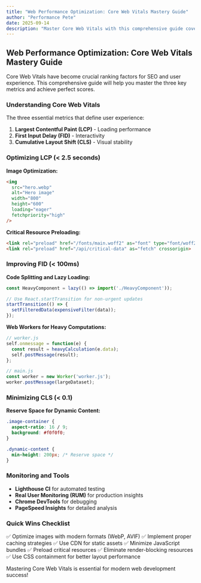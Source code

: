 ```yaml
---
title: "Web Performance Optimization: Core Web Vitals Mastery Guide"
author: "Performance Pete"
date: 2025-09-14
description: "Master Core Web Vitals with this comprehensive guide covering LCP, FID, and CLS optimization techniques, monitoring tools, and quick wins for perfect performance scores and better SEO."
---
```


## Web Performance Optimization: Core Web Vitals Mastery Guide

Core Web Vitals have become crucial ranking factors for SEO and user experience. This comprehensive guide will help you master the three key metrics and achieve perfect scores.

### Understanding Core Web Vitals

The three essential metrics that define user experience:

1. **Largest Contentful Paint (LCP)** - Loading performance
2. **First Input Delay (FID)** - Interactivity
3. **Cumulative Layout Shift (CLS)** - Visual stability

### Optimizing LCP (< 2.5 seconds)

**Image Optimization:**
```html
<img
  src="hero.webp"
  alt="Hero image"
  width="800"
  height="600"
  loading="eager"
  fetchpriority="high"
/>
```

**Critical Resource Preloading:**
```html
<link rel="preload" href="/fonts/main.woff2" as="font" type="font/woff2" crossorigin>
<link rel="preload" href="/api/critical-data" as="fetch" crossorigin>
```

### Improving FID (< 100ms)

**Code Splitting and Lazy Loading:**
```javascript
const HeavyComponent = lazy(() => import('./HeavyComponent'));

// Use React.startTransition for non-urgent updates
startTransition(() => {
  setFilteredData(expensiveFilter(data));
});
```

**Web Workers for Heavy Computations:**
```javascript
// worker.js
self.onmessage = function(e) {
  const result = heavyCalculation(e.data);
  self.postMessage(result);
};

// main.js
const worker = new Worker('worker.js');
worker.postMessage(largeDataset);
```

### Minimizing CLS (< 0.1)

**Reserve Space for Dynamic Content:**
```css
.image-container {
  aspect-ratio: 16 / 9;
  background: #f0f0f0;
}

.dynamic-content {
  min-height: 200px; /* Reserve space */
}
```

### Monitoring and Tools

- **Lighthouse CI** for automated testing
- **Real User Monitoring (RUM)** for production insights
- **Chrome DevTools** for debugging
- **PageSpeed Insights** for detailed analysis

### Quick Wins Checklist

✅ Optimize images with modern formats (WebP, AVIF)
✅ Implement proper caching strategies
✅ Use CDN for static assets
✅ Minimize JavaScript bundles
✅ Preload critical resources
✅ Eliminate render-blocking resources
✅ Use CSS containment for better layout performance

Mastering Core Web Vitals is essential for modern web development success!
